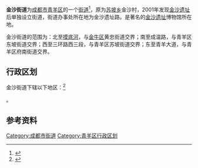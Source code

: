 {{unreferenced|time=2011-12-17T10:48:19+00:00}}
{{中国乡级行政区
|景观照片文件名 = Jinsha museum 2 Bridge.jpg
|景观照片描述 = [[金沙遗址博物馆|金沙遗址博物馆]]
|汉语拼音 = 
|其他语言 = 
|其他语言名称 = 
|旧称 = 
|地名出处 = 
|位置图文件名 = 
|位置图描述 = 
|自定义图片= 
|建置时间 = 2001年
|政府驻地 = 
|毗邻 = 
|总面积 = 
|总人口 = 
|总人口年份 = 
|户籍人口 = 
|户籍人口年份 = 
|常住人口 = 
|常住人口年份 = 
|人口密度 = 
|GDP = 
|GDP年份 = 
|邮政编码 = 
|电话区号 = 28
|官方网站 =
|网站名称 = 
|51/01/05/011/000}}
'''金沙街道'''为[[成都市|成都市]][[青羊区|青羊区]]的一个[[街道办事处|街道]]<ref>{{PRC admin/ref sgc|{{PRC admin/parent|51/01/05/011/000}}}}</ref>，原为[[苏坡乡|苏坡乡]]金沙村，2001年发现[[金沙遗址|金沙遗址]]后单独设立街道，街道办事处所在地为金沙遗址路。是著名的[[金沙遗址|金沙遗址]]博物馆所在地。

金沙街道的范围为：北至[[摸底河|摸底河]]，与[[金牛区|金牛区]]黄忠街道交界；南至成温路，与青羊区东坡街道交界；西至三环路西三段，与青羊区苏坡街道交界；东至青羊大道，与青羊区府南街道交界。

== 行政区划 ==
金沙街道下辖以下地区：<ref>{{PRC admin/ref sgc|51/01/05/011/000}}</ref>

{{PRC admin/children|51/01/05/011/000}}。

== 参考资料 ==
{{Reflist|2}}

{{成都市青羊区行政区划}}

[[Category:成都市街道|Category:成都市街道]]
[[Category:青羊区行政区划|Category:青羊区行政区划]]